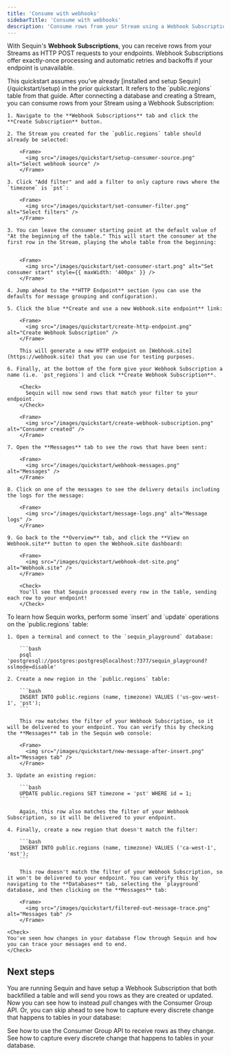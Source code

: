 ```yaml
---
title: 'Consume with webhooks'
sidebarTitle: 'Consume with webhooks'
description: 'Consume rows from your Stream using a Webhook Subscription'
---
```


With Sequin's **Webhook Subscriptions**, you can receive rows from your Streams as HTTP POST requests to your endpoints. Webhook Subscriptions offer exactly-once processing and automatic retries and backoffs if your endpoint is unavailable.

<Info>
This quickstart assumes you've already [installed and setup Sequin](/quickstart/setup) in the prior quickstart. It refers to the `public.regions` table from that guide.
</Info>

<Steps titleSize="h2">
  <Step title="Create a Webhook Subscription" icon="webhook">
    After connecting a database and creating a Stream, you can consume rows from your Stream using a Webhook Subscription:

    1. Navigate to the **Webhook Subscriptions** tab and click the **Create Subscription** button.

    2. The Stream you created for the `public.regions` table should already be selected:

        <Frame>
          <img src="/images/quickstart/setup-consumer-source.png" alt="Select webhook source" />
        </Frame>

    3. Click "Add filter" and add a filter to only capture rows where the `timezone` is `pst`:

        <Frame>
          <img src="/images/quickstart/set-consumer-filter.png" alt="Select filters" />
        </Frame>

    3. You can leave the consumer starting point at the default value of "At the beginning of the table." This will start the consumer at the first row in the Stream, playing the whole table from the beginning:


        <Frame>
          <img src="/images/quickstart/set-consumer-start.png" alt="Set consumer start" style={{ maxWidth: '400px' }} />
        </Frame>

    4. Jump ahead to the **HTTP Endpoint** section (you can use the defaults for message grouping and configuration).

    5. Click the blue **Create and use a new Webhook.site endpoint** link:

        <Frame>
          <img src="/images/quickstart/create-http-endpoint.png" alt="Create Webhook Subscription" />
        </Frame>

        This will generate a new HTTP endpoint on [Webhook.site](https://webhook.site) that you can use for testing purposes.

    6. Finally, at the bottom of the form give your Webhook Subscription a name (i.e. `pst_regions`) and click **Create Webhook Subscription**.

        <Check>
          Sequin will now send rows that match your filter to your endpoint.
        </Check>

        <Frame>
          <img src="/images/quickstart/create-webhook-subscription.png" alt="Consumer created" />
        </Frame>

    7. Open the **Messages** tab to see the rows that have been sent:

        <Frame>
          <img src="/images/quickstart/webhook-messages.png" alt="Messages" />
        </Frame>

    8. Click on one of the messages to see the delivery details including the logs for the message:

        <Frame>
          <img src="/images/quickstart/message-logs.png" alt="Message logs" />
        </Frame>

    9. Go back to the **Overview** tab, and click the **View on Webhook.site** button to open the Webhook.site dashboard:

        <Frame>
          <img src="/images/quickstart/webhook-dot-site.png" alt="Webhook.site" />
        </Frame>

        <Check>
        You'll see that Sequin processed every row in the table, sending each row to your endpoint!
        </Check>
  </Step>
  <Step title="Insert and update rows" icon="play">
    To learn how Sequin works, perform some `insert` and `update` operations on the `public.regions` table:

    1. Open a terminal and connect to the `sequin_playground` database:

        ```bash
        psql 'postgresql://postgres:postgres@localhost:7377/sequin_playground?sslmode=disable'
        ```
    2. Create a new region in the `public.regions` table:

        ```bash
        INSERT INTO public.regions (name, timezone) VALUES ('us-gov-west-1', 'pst');
        ```

        This row matches the filter of your Webhook Subscription, so it will be delivered to your endpoint. You can verify this by checking the **Messages** tab in the Sequin web console:

        <Frame>
          <img src="/images/quickstart/new-message-after-insert.png" alt="Messages tab" />
        </Frame>

    3. Update an existing region:

        ```bash
        UPDATE public.regions SET timezone = 'pst' WHERE id = 1;
        ```

        Again, this row also matches the filter of your Webhook Subscription, so it will be delivered to your endpoint.

    4. Finally, create a new region that doesn't match the filter:

        ```bash
        INSERT INTO public.regions (name, timezone) VALUES ('ca-west-1', 'mst');
        ```

        This row doesn't match the filter of your Webhook Subscription, so it won't be delivered to your endpoint. You can verify this by navigating to the **Databases** tab, selecting the `playground` database, and then clicking on the **Messages** tab:

        <Frame>
          <img src="/images/quickstart/filtered-out-message-trace.png" alt="Messages tab" />
        </Frame>

    <Check>
    You've seen how changes in your database flow through Sequin and how you can trace your messages end to end.
    </Check>
  </Step>
</Steps>

## Next steps

You are running Sequin and have setup a Webhook Subscription that both backfilled a table and will send you rows as they are created or updated. Now you can see how to instead _pull_ changes with the Consumer Group API. Or, you can skip ahead to see how to capture every discrete change that happens to tables in your database:

<CardGroup cols={1}>
  <Card title="Quickstart continued: Consume rows via the Consumer Group API" icon="gauge-max" href="/quickstart/consume-with-api">
    See how to use the Consumer Group API to receive rows as they change.
  </Card>
  <Card title="Quickstart continued: Capture changes" icon="gauge-max" href="/quickstart/capture-changes">
    See how to capture every discrete change that happens to tables in your database.
  </Card>
</CardGroup>